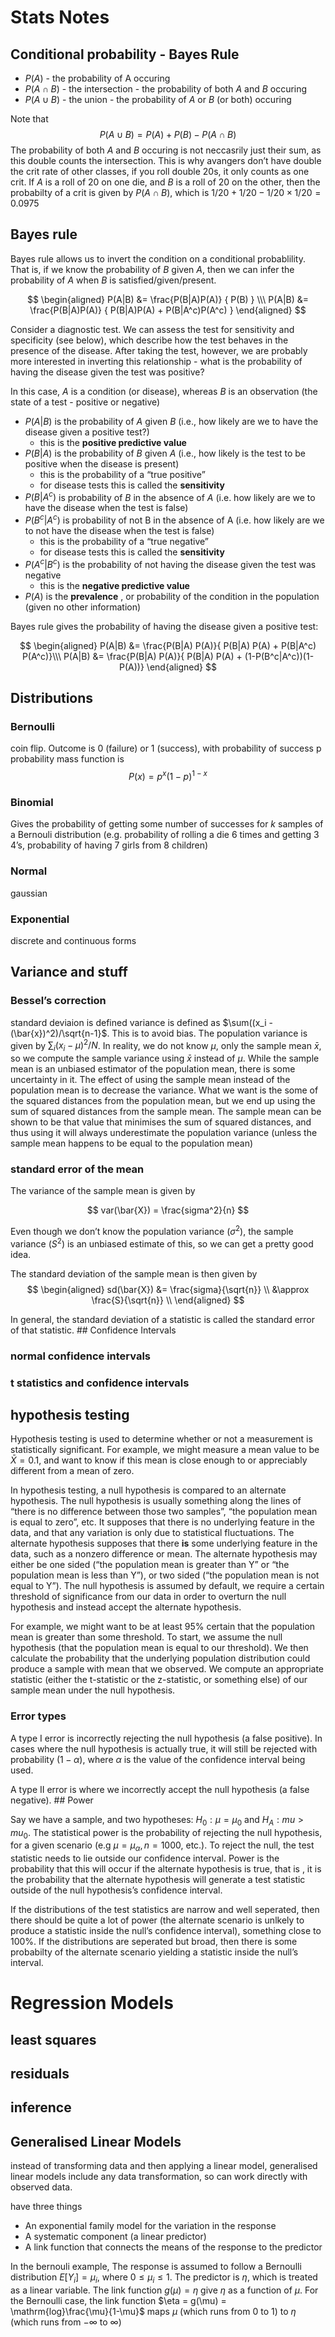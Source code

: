 # Stats Notes

## Conditional probability - Bayes Rule

* $P(A)$ - the probability of A occuring
* $P(A \cap B)$ - the intersection - the probability of both $A$ and $B$ occuring
* $P(A \cup B)$ - the union - the probability of $A$ or $B$ (or both) occuring

Note that 
$$
P(A \cup B) = P(A) + P(B) - P(A \cap B)
$$
The probability of both $A$ and $B$ occuring is not neccasrily just their sum, as this double counts the intersection. This is why avangers don't have double the crit rate of other classes, if you roll double 20s, it only counts as one crit. If $A$ is a roll of 20 on one die, and $B$ is a roll of 20 on the other, then the probabilty of a crit is given by $P(A \cap B)$, which is $1/20 + 1/20 - 1/20 \times 1/20 = 0.0975$

## Bayes rule

Bayes rule allows us to invert the condition on a conditional probablility. That is, if we know the probability of $B$ given $A$, then we can infer the probability of $A$ when $B$ is satisfied/given/present. 

$$
\begin{aligned}
P(A|B) &= \frac{P(B|A)P(A)} { P(B) } \\\
P(A|B) &= \frac{P(B|A)P(A)} { P(B|A)P(A) + P(B|A^c)P(A^c) }
\end{aligned}
$$

Consider a diagnostic test. We can assess the test for sensitivity and specificity (see below), which describe how the test behaves in the presence of the disease. After taking the test, however, we are probably more interested in inverting this relationship - what is the probability of having the disease given the test was positive?

In this case, $A$ is a condition (or disease), whereas $B$ is an observation (the state of a test - positive or negative)



* $P(A|B$) is the probability of $A$ given $B$ (i.e., how likely are we to have the disease given a positive test?)
    * this is the **positive predictive value**
* $P(B|A)$ is the probability of $B$ given $A$ (i.e., how likely is the test to be positive when the disease is present)
    * this is the probability of a "true positive"
	* for disease tests this is called the **sensitivity**
* $P(B|A^{c})$ is probability of $B$ in the absence of $A$ (i.e. how likely are we to have the disease when the test is false)
* $P(B^c|A^c)$ is probability of not B in the absence of A (i.e. how likely are we to not have the disease when the test is false)
    * this is the probability of a "true negative"
	* for disease tests this is called the **sensitivity**
* $P(A^c|B^c)$  is the probability of not having the disease given the test was negative
    * this is the **negative predictive value**
* $P(A)$ is the **prevalence** , or probability of the condition in the population (given no other information)

Bayes rule gives the probability of having the disease given a positive test:

$$
\begin{aligned}
P(A|B) &= \frac{P(B|A) P(A)}{  P(B|A) P(A) + P(B|A^c) P(A^c)}\\\
P(A|B) &= \frac{P(B|A) P(A)}{  P(B|A) P(A) + (1-P(B^c|A^c))(1-P(A))} 
\end{aligned}
$$


## Distributions

### Bernoulli
coin flip. Outcome is 0 (failure) or 1 (success), with probability of success p
probability mass function is
$$ 
P(x) = p^x(1-p)^{1-x}
$$

### Binomial
Gives the probability of getting some number of successes for $k$ samples of a Bernouli distribution (e.g. probability of rolling a die 6 times and getting 3 4's, probability of having 7 girls from 8 children)

### Normal
gaussian

### Exponential
discrete and continuous forms


## Variance and stuff
### Bessel's correction
standard deviaion is defined variance is defined as $\sum((x_i - (\bar{x})^2)/\sqrt{n-1}$. This is to avoid bias. The population variance is given by $\sum_i (x_i -\mu)^2/N$. In reality, we do not know $\mu$, only the sample mean $\bar{x}$, so we compute the sample variance using $\bar{x}$ instead of $\mu$. While the sample mean is an unbiased estimator of the population mean, there is some uncertainty in it. The effect of using the sample mean instead of the population mean is to decrease the variance. What we want is the some of the squared distances from the population mean, but we end up using the sum of squared distances from the sample mean. The sample mean can be shown to be that value that minimises the sum of squared distances, and thus using it will always underestimate the population variance (unless the sample mean happens to be equal to the population mean)

### standard error of the mean

The variance of the sample mean is given by

$$ var(\bar{X}) = \frac{sigma^2}{n} $$

Even though we don't know the population variance ($\sigma^2$), the sample variance ($S^2$) is an unbiased estimate of this, so we can get a pretty good idea.

The standard deviation of the sample mean is then given by 
$$
\begin{aligned}
sd(\bar{X}) &= \frac{sigma}{\sqrt{n}}  \\
 &\approx \frac{S}{\sqrt{n}}  \\
\end{aligned}
$$

In general, the standard deviation of a statistic is called the standard error of that statistic.
## Confidence Intervals



### normal confidence intervals

### t statistics and confidence intervals

## hypothesis testing

Hypothesis testing is used to determine whether or not a measurement is statistically significant. For example, we might measure a mean value to be $\bar{X} = 0.1$, and want to know if this mean is close enough to or appreciably different from a mean of zero.

In hypothesis testing, a null hypothesis is compared to an alternate hypothesis. The null hypothesis is usually something along the lines of "there is no difference between those two samples", "the population mean is equal to zero", etc. It supposes that there is no underlying feature in the data, and that any variation is only due to statistical fluctuations. The alternate hypothesis supposes that there __is__ some underlying feature in the data, such as a nonzero difference or mean. The alternate hypothesis may either be one sided ("the population mean is greater than Y" or "the population mean is less than Y "), or two sided ("the population mean is not equal to Y"). The null hypothesis is assumed by default, we require a certain threshold of significance from our data in order to overturn the null hypothesis and instead accept the alternate hypothesis. 

For example, we might want to be at least 95\% certain that the population mean is greater than some threshold. To start, we assume the null hypothesis (that the population mean is equal to our threshold). We then calculate the probability that the underlying population distribution could produce a sample with mean that we observed.  We compute an appropriate statistic (either the t-statistic or the z-statistic, or something else) of our sample mean under the null hypothesis. 

<!-- We compute the 95\% confidence interval for the mean under the null hypothesis. For a one sided test, this is either the 5\% or 95\% quantile (```qnorm(0.95, lower.tail=TRUE)``` gives the 95\%, ```lower.tail=FALSE``` would give the 5\% ), while for a two sided test we want 2.5\% of the probability to remain on either sideso our interval would be $mu_0 \pm Q(0.975)\times \sigma/\sqrt(n)$ .   -->

### Error types
A type I error is incorrectly rejecting the null hypothesis (a false positive). In cases where the null hypothesis is actually true, it will still be rejected with probability $(1-\alpha)$, where $\alpha$ is the value of the confidence interval being used. 

A type II error is where we incorrectly accept the null hypothesis (a false negative). 
## Power

Say we have a sample, and two hypotheses: $H_0: \mu = \mu_0$ and $H_A: mu > mu_0$.  The statistical power is the probability of rejecting the null hypothesis, for a given scenario (e.g $\mu = \mu_\alpha, n = 1000$, etc.). To reject the null, the test statistic needs to lie outside our confidence interval. Power is the probability that this will occur if the alternate hypothesis is true, that is , it is the probability that the alternate hypothesis will generate a test statistic outside of the null hypothesis's confidence interval. 

If the distributions of the test statistics are narrow and well seperated, then there should be quite a lot of power (the alternate scenario is unlkely to produce a statistic inside the null's confidence interval), something close to 100%. If the distributions are seperated but broad, then there is some probabilty of the alternate scenario yielding a statistic inside the null's interval.

# Regression Models

## least squares

## residuals

## inference

## Generalised Linear Models

instead of transforming data and then applying a linear model, generalised linear models include any data transformation, so can work directly with observed data.

have three things

- An exponential family model for the variation in the response
- A systematic component (a linear predictor)
- A link function that connects the means of the response to the predictor

In the bernouli example, The response is assumed to follow a Bernoulli distribution $E[Y_i] = \mu_i$, where $0 \leq \mu_i \leq 1$. The predictor is $\eta$, which is treated as a linear variable. The link function $g(\mu) = \eta$ give $\eta$ as a function of $\mu$. For the Bernoulli case, the link function $\eta = g(\mu) = \mathrm{log}\frac{\mu}{1-\mu}$ maps $\mu$ (which runs from 0 to 1) to $\eta$ (which runs from $-\infty$ to $\infty$)
